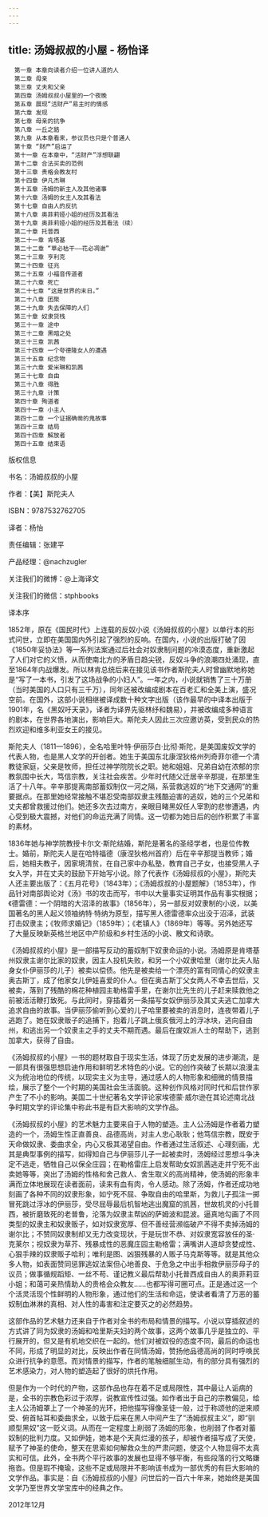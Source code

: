 ```yaml
---
---
---
```

title: 汤姆叔叔的小屋 - 杨怡译
---


```
　第一章 本章向读者介绍一位讲人道的人
　第二章 母亲
　第三章 丈夫和父亲
　第四章 汤姆叔叔小屋里的一个夜晚
　第五章 展现“活财产”易主时的情感
　第六章 发现
　第七章 母亲的抗争
　第八章 一丘之貉
　第九章 从本章看来，参议员也只是个普通人
　第十章 “财产”启运了
　第十一章 在本章中，“活财产”浮想联翩
　第十二章 合法买卖的范例
　第十三章 贵格会教友村
　第十四章 伊凡杰琳
　第十五章 汤姆的新主人及其他诸事
　第十六章 汤姆的女主人及其看法
　第十七章 自由人的反抗
　第十八章 奥菲莉娅小姐的经历及其看法
　第十九章 奥菲莉娅小姐的经历及其看法（续）
　第二十章 托普西
　第二十一章 肯塔基
　第二十二章 “草必枯干——花必凋谢”
　第二十三章 亨利克
　第二十四章 征兆
　第二十五章 小福音传道者
　第二十六章 死亡
　第二十七章 “这是世界的末日。”
　第二十八章 团聚
　第二十九章 失去保障的人们
　第三十章 奴隶货栈
　第三十一章 途中
　第三十二章 黑暗之处
　第三十三章 凯茜
　第三十四章 一个夸德隆女人的遭遇
　第三十五章 纪念物
　第三十六章 爱米琳和凯茜
　第三十七章 自由
　第三十八章 得胜
　第三十九章 计策
　第四十章 殉道者
　第四十一章 小主人
　第四十二章 一个证据确凿的鬼故事
　第四十三章 结局
　第四十四章 解放者
　第四十五章 结束语
```




版权信息

书名：汤姆叔叔的小屋

作者：【美】斯陀夫人

ISBN：9787532762705

译者：杨怡

责任编辑：张建平

产品经理：@nachzugler

关注我们的微博：@上海译文

关注我们的微信：stphbooks





译本序

1852年，原在《国民时代》上连载的反奴小说《汤姆叔叔的小屋》以单行本的形式问世，立即在美国国内外引起了强烈的反响。在国内，小说的出版打破了因《1850年妥协法》等一系列法案通过后社会对奴隶制问题的冷漠态度，重新激起了人们对它的义愤，从而使南北方的矛盾日趋尖锐，反奴斗争的浪潮四处涌现，直至1864年内战爆发。所以林肯总统后来在接见该书作者斯陀夫人时曾幽默地称她是“写了一本书，引发了这场战争的小妇人”。一年之内，小说就销售了三十万册（当时美国的人口只有三千万），同年还被改编成剧本在百老汇和全美上演，盛况空前。在国外，这部小说相继被译成数十种文字出版（该作最早的中译本出版于1901年，名《黑奴吁天录》，译者为译界先驱林纾和魏易），并被改编成多种语言的剧本，在世界各地演出，影响巨大。斯陀夫人因此三次应邀访英，受到民众的热烈欢迎和维多利亚女王的接见。

斯陀夫人（1811—1896），全名哈里叶特·伊丽莎白·比彻·斯陀，是美国废奴文学的代表人物，也是黑人文学的开创者。她生于美国东北康涅狄格州列奇菲尔德一个清教徒家庭，父亲是牧师，担任过神学院院长之职。她和姐姐、兄弟自幼在浓郁的宗教氛围中长大，笃信宗教，关注社会疾苦。少年时代随父迁居辛辛那提，在那里生活了十八年。辛辛那提离南部蓄奴制仅一河之隔，系营救逃奴的“地下交通网”的重要据点。在那里她经常接触不堪忍受南部奴隶主残酷迫害的逃奴，她的三个兄弟和丈夫都曾救援过他们。她还多次去过南方，亲眼目睹黑奴任人宰割的悲惨遭遇，内心受到极大震撼，对他们的命运充满了同情。这一切都为她日后的创作积累了丰富的素材。

1836年她与神学院教授卡尔文·斯陀结婚，斯陀是著名的圣经学者，也是位传教士。婚前，斯陀夫人是在哈特福德（康涅狄格州首府）后在辛辛那提当教师；婚后，她相夫教子，因家境清贫，在自己家中办私塾，教育自己子女，也接受黑人子女入学，并在丈夫的鼓励下开始写小说。除了代表作《汤姆叔叔的小屋》，斯陀夫人还主要出版了：《五月花号》（1843年）；《汤姆叔叔的小屋题解》（1853年），作品针对南部舆论对《汤》书的攻击而写，书中以大量事实证明其作品有事实根据；《德雷德：一个阴暗的大沼泽的故事》（1856年），另一部反对奴隶制的小说，以美国著名的黑人起义领袖纳特·特纳为原型，描写黑人德雷德率众出没于沼泽，武装打击奴隶主；《牧师求婚记》（1859年）；《老镇人》（1869年）等等。另外她还写了大量反映新英格兰地区中产阶级和乡村生活的小说、散文和诗歌。

《汤姆叔叔的小屋》是一部描写反动的蓄奴制下奴隶命运的小说。汤姆原是肯塔基州奴隶主谢尔比家的奴隶，因主人投机失败，和另一个小奴隶哈里（谢尔比夫人贴身女仆伊丽莎的儿子）被卖以偿债。他先是被卖给一个漂亮的富有同情心的奴隶主奥古斯丁，成了他家女儿伊娃喜爱的仆人。但在奥古斯丁父女两人不幸去世后，又被卖，落到了残酷的棉花种植园主勒格雷手里，在谢尔比先生的儿子赶来赎救他之前被活活鞭打致死。与此同时，穿插着另一条描写女奴伊丽莎及其丈夫逃亡加拿大追求自由的故事。当伊丽莎偷听到心爱的儿子哈里要被卖的消息时，连夜带着儿子逃跑了。她在奴隶贩子的追捕下，抱着儿子跳上俄亥俄河上的浮冰块，逃向自由州，和逃出另一个奴隶主之手的丈夫不期而遇。最后在废奴派人士的帮助下，逃到加拿大，获得了自由。

《汤姆叔叔的小屋》一书的题材取自于现实生活，体现了历史发展的进步潮流，是一部具有很强思想启迪作用和鲜明艺术特色的小说。它的创作突破了长期以浪漫主义为统治地位的传统，以现实主义为主导，通过感人的人物形象和细微的情景描绘，展示了整个一个时期的美国社会生活面貌。这种创作风格对同时代和后世作家产生了不小的影响。美国二十世纪著名文学评论家埃德蒙·威尔逊在其论述南北战争时期文学的评论集中称此书是有巨大影响的文学作品。

《汤姆叔叔的小屋》的艺术魅力主要来自于人物的塑造。主人公汤姆是作者着力塑造的一个，汤姆生性正直善良、品德高尚，对主人忠心耿耿；他笃信宗教，既安于天命做奴隶、委曲求全，内心又极其渴望自由。作者通过生活叙述、心理刻画，尤其是典型事例的描写，如得知自己与伊丽莎儿子一起被卖时，汤姆经过思想斗争决定不逃走，牺牲自己以保全庄园；在勒格雷庄上启发帮助女奴凯茜逃走并宁死不出卖她等等，突出了汤姆的性格和舍己救人、舍生取义的高尚精神，使汤姆的形象丰满而立体地展现在读者面前，读来有血有肉，令人感动。除了汤姆，作者还成功地刻画了各种不同的奴隶形象，如宁死不屈、争取自由的哈里斯，为救儿子孤注一掷冒死跳过浮冰的伊丽莎，受尽屈辱最后机智地逃出魔窟的凯茜，世故机灵的小托普西，被折磨致死的老普鲁，沦落为奴隶主帮凶的萨姆波和昆波。逼真地勾画了不同类型的奴隶主和奴隶贩子，如对奴隶宽厚、但不善经营濒临破产不得不卖掉汤姆的谢尔比；不赞同奴隶制却又无力改变现状，于是玩世不恭、对奴隶宽容放任的圣·克莱尔；视奴隶为草芥、残暴成性的恶魔庄园主勒格雷；满嘴讲人道却贪婪成性、心狠手辣的奴隶贩子哈利；唯利是图、凶狠残暴的人贩子马克斯等等。就是其他众多人物，如表面赞同惩罪逃奴法案但心地善良、于危急之中出手相救伊丽莎母子的议员；做事循规蹈矩、一丝不苟、谨记教义最后帮助小托普西成自由人的奥菲莉亚小姐；和蔼可亲热情助人的贵格会众教友……也都写得可圈可点。正是通过这一个个活灵活现个性鲜明的人物形象，通过他们的生活和命运，使读者看清了万恶的蓄奴制血淋淋的真相、对人性的毒害和注定要灭之的必然趋势。

这部作品的艺术魅力还来自于作者对全书的布局和情景的描写。小说以穿插叙述的方式讲了同为奴隶的汤姆和哈里斯夫妇的两个故事，这两个故事几乎是独立的、平行展开的，但又是有机地交织在一起的。他们对被奴役的态度不同，最后的命运也不同，形成了明显的对比，反映出作者在同情汤姆，赞扬他品德高尚的同时呼唤民众进行抗争的意愿。而对情景的描写，作者的笔触细腻生动，有的部分具有强烈的艺术感染力，对人物的塑造起了很好的烘托作用。

但是作为一个时代的产物，这部作品也存在着不足或局限性，其中最让人诟病的是，全书的宗教色彩过于浓厚，说教宣传性过强。如作者出于自己的宗教偏见，给主人公汤姆罩上了一个神圣的光环，把他描写得像圣徒一般，过于称颂他的逆来顺受、俯首帖耳和委曲求全，以致于后来在黑人中间产生了“汤姆叔叔主义”，即“驯顺型黑奴”这一贬义词。从而在一定程度上削弱了汤姆的形象，也削弱了作者对蓄奴制的批判力度。又如伊娃，她本是个天真烂漫的孩子，却被作者描写成了天使，赋予了神圣的使命，整天在思索如何解救众生的严肃问题，使这个人物显得不太真实和可信。此外，全书两个平行故事的发展也显得不够平衡，有些段落的行文略嫌拖沓。但是瑕不掩瑜，这些不足或局限并不影响该书成为一部优秀的有巨大影响的文学作品。事实是：自《汤姆叔叔的小屋》问世后的一百六十年来，她始终是美国文学乃至世界文学宝库中的经典之作。





2012年12月